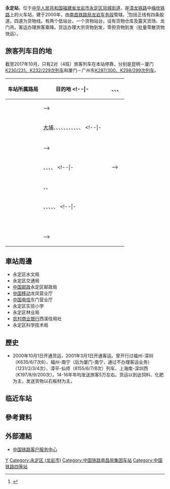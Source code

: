 {{Not|永定门外站}}
{{Infobox China railway station
|车站名称 =永定站
|图片 = 
|图片介绍 = 
|其他名称 = 
|车站拼音 = Yongding
|英文名称 = Yongding Railway Station
|车站代码 = 34880<ref>{{cite book|title=中华人民共和国铁路车站代码（GB/T 10302-2010）|publisher=中国标准出版社|year=2010|isbn=155066140495|ignore-isbn-error=true|pages=45}}</ref>
|电报码 = YGS
|拼音码 = YDI
|车站位置 = [[福建省|福建省]][[龙岩市|龙岩市]][[永定区_(龙岩市)|永定区]][[凤城街道_(龙岩市)|凤城街道]]
|坐标 = {{coord|24.734502|N|116.744211|E|display=inline,title}}
|归属 = [[南昌铁路局|南昌铁路局]][[龙岩车务段|龙岩车务段]]
|线路 = [[漳龙铁路|漳龙铁路]]
|车站等级 =[[四等站_(中国大陆)|四等站]]<ref>{{Citation|title=南昌铁路局关于重新公布车站等级等事项的通知|date=2016-06-20}}</ref>
|月台数目 = 
|股道数目 = 
}}
'''永定站'''，位于[[中华人民共和国|中华人民共和国]][[福建省|福建省]][[龙岩市|龙岩市]][[永定区_(龙岩市)|永定区]][[凤城街道_(龙岩市)|凤城街道]]，是[[漳龙铁路|漳龙铁路]]中[[梅坎铁路|梅坎铁路]]上的火车站，建于2000年，由[[南昌铁路局|南昌铁路局]][[龙岩车务段|龙岩车务段]]管辖。<ref>{{Cite web |url=http://search.huochepiao.com/huochezhan/jieshao/1178.htm |title=永定火车站介绍 |access-date=2017-01-06 |archive-date=2019-12-27 |archive-url=https://web.archive.org/web/20191227075925/http://search.huochepiao.com/huochezhan/jieshao/1178.htm |dead-url=no }}</ref>包括正线有四条股道，四道为货物线。有两个低站台，一个货物站台，设有货物仓库及露天货场、龙门吊。客运办理旅客乘降。货运办理大宗货物到发，零担货物到发（批量零散货物快运）。

==旅客列车目的地==
截至2017年10月，只有2对（4班）旅客列车在本站停靠，分别是昆明－厦门[[K230/231、K232/229次列车|K230/231、K232/229次列车]]和厦门－广州东[[K297/300、K298/299次列车|K297/300、K298/299次列车]]。
{| class="wikitable sortable" style="font-size: 90%"
!车站所属路局
!目的地
<!--|-
|<center>{{sort|Beijing|[[北京铁路局|北京铁路局]]}}
|{{站|石家庄北}}、{{站|辛集}}、{{站|衡水}}、{{站|德州}}
|-
|<center>{{sort|Chengdu|[[成都铁路局|成都铁路局]]}}
|{{站|}}-->
|-
|<center>{{sort|Guangzhou|[[广州铁路（集团）公司|广州铁路集团]]}}
|[[大埔站_(广东省)|大埔]]、{{站|梅州}}、{{站|兴宁}}、{{站|龙川}}、{{站|河源}}、{{站|惠州}}、{{站|东莞东}}、{{站|廣州東}}、{{站|广州}}、{{站|佛山}}、{{站|肇庆}}、{{站|茂名}}
<!--|-
|<center>{{sort|Harbin|[[哈尔滨铁路局|哈尔滨铁路局]]}}
|{{站|}}
|-
|<center>{{sort|Hohhot|[[呼和浩特铁路局|呼和浩特铁路局]]}}
|{{站|}}
|-
|<center>{{sort|Jinan|[[济南铁路局|济南铁路局]]}}
|{{站|}}-->
|-
|<center>{{sort|Kunming|[[昆明铁路局|昆明铁路局]]}}
|{{站|威舍}}、{{站|红果}}、{{站|富源}}、{{站|曲靖}}、{{站|昆明}}
<!--|-
|<center>{{sort|Lanzhou|[[兰州铁路局|兰州铁路局]]}}
|{{站|}}-->
|-
|<center>{{sort|Nanchang|[[南昌铁路局|南昌铁路局]]}}
|{{站|龙岩}}、{{站|厦门}}、{{站|漳州}}
|-
|<center>{{sort|Nanning|[[南宁铁路局|南宁铁路局]]}}
|{{站|茂名西}}、{{站|玉林}}、{{站|贵港}}、{{站|南宁}}、{{站|百色}}、{{站|兴义}}
<!--|-
|<center>{{sort|Qingzang|[[青藏铁路公司|青藏铁路公司]]}}
|{{站|}}
|-
|<center>{{sort|Shanghai|[[上海铁路局|上海铁路局]]}}
|{{站|}}
|-
|<center>{{sort|Shenyang|[[沈阳铁路局|沈阳铁路局]]}}
|{{站|}}
|-
|<center>{{sort|Taiyuan|[[太原铁路局|太原铁路局]]}}
|{{站|}}
|-
|<center>{{sort|Urumqi|[[乌鲁木齐铁路局|乌鲁木齐铁路局]]}}
|{{站|}}
|-
|<center>{{sort|Wuhan|[[武汉铁路局|武汉铁路局]]}}
|{{站|}}
|-
|<center>{{sort|Xi'an|[[西安铁路局|西安铁路局]]}}
|{{站|}}
|-
|<center>{{sort|Zhengzhou|[[郑州铁路局|郑州铁路局]]}}
|{{站|}}-->
|}

==車站周邊==
* 永定区水文局
* 永定区交通局
* [[中国邮政|中国邮政]]永定区邮政局
* [[中国移动|中国移动]]龙凤营业厅
* [[中国电信|中国电信]]东门营业厅
* 永定区实验小学
* 永定区林业局
* [[农村商业银行|农村商业银行]]西溪信用社
* 永定区科学技术局

==歷史==
* 2000年10月1日开通货运，2001年3月1日开通客运。曾开行过福州-深圳（K635/6/7次8）、福州-南宁（后为厦门-南宁，通过不办理客运业务）（1231/2/3/4次）、漳平-仙师（8155/6/7/8次）列车、上海南-深圳西（K197/8/9/200次）。14-16年年均发送旅客5万左右。货运以到达饲料、化肥为主，发送货物以石板材为主。

==临近车站==
{{start rail box|[[File:China_Railways.svg|16px]] [[中国铁路|中国铁路]]}}
{{s-inop|[[象牙村站|象牙村站]]|{{站|漳平}}方向}}
{{s-line|[[漳龙铁路|漳龙铁路]]<br />← 17km 永定站 13km →}}
{{s-inop|[[仙师站|仙师站]]|[[龙川站_(广东)|龙川]]方向}}
{{end box}}

==參考資料==
{{reflist}}

==外部連結==
* [http://www.12306.cn/mormhweb/ 中国铁路客户服务中心] {{Wayback|url=http://www.12306.cn/mormhweb/ |date=20180205163941 }}

{{漳龙铁路}}
{{梅坎铁路}}
[[Category:龙岩市铁路车站|Y]]
[[Category:永定区_(龙岩市)|Category:永定区 (龙岩市)]]
[[Category:中国铁路南昌局集团车站|Category:中国铁路南昌局集团车站]]
[[Category:中国铁路四等站|Category:中国铁路四等站]]